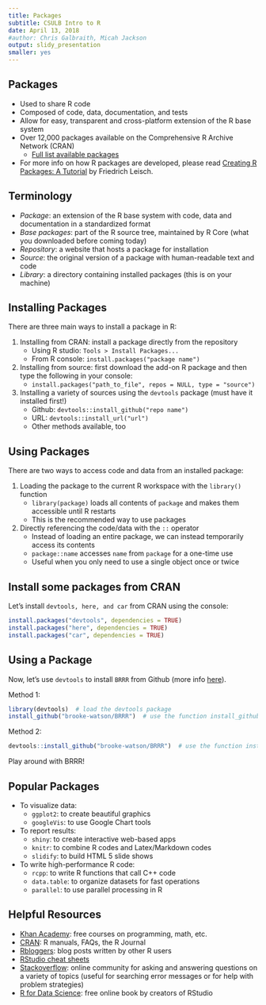 ```yaml
---
title: Packages
subtitle: CSULB Intro to R
date: April 13, 2018
#author: Chris Galbraith, Micah Jackson
output: slidy_presentation
smaller: yes
---
```


## Packages
+ Used to share R code
+ Composed of code, data, documentation, and tests
+ Allow for easy, transparent and cross-platform extension of the R base system
+ Over 12,000 packages available on the Comprehensive R Archive Network (CRAN)
    + [Full list available packages](https://cran.r-project.org/web/packages/) 
+ For more info on how R packages are developed, please read [Creating R Packages: A Tutorial](http://cran.r-project.org/doc/contrib/Leisch-CreatingPackages.pdf) by Friedrich Leisch.


## Terminology
+ *Package*: an extension of the R base system with code, data and documentation in a standardized format
+ *Base packages*: part of the R source tree, maintained by R Core (what you downloaded before coming today)
+ *Repository*: a website that hosts a package for installation
+ *Source*: the original version of a package with human-readable text and code
+ *Library*: a directory containing installed packages (this is on your machine)


## Installing Packages
There are three main ways to install a package in R:

1. Installing from CRAN: install a package directly from the repository
    + Using R studio: ```Tools > Install Packages...```
    + From R console: ```install.packages("package name")```
2. Installing from source: first download the add-on R package and then type the following in your console:
    + ```install.packages("path_to_file", repos = NULL, type = "source")``` 
3. Installing a variety of sources using the ```devtools``` package (must have it installed first!)
    + Github:  ```devtools::install_github("repo name")```
    + URL:  ```devtools::install_url("url")```
    + Other methods available, too
    

## Using Packages
There are two ways to access code and data from an installed package:

1. Loading the package to the current R workspace with the ```library()``` function
    + ```library(package)``` loads all contents of ```package``` and makes them accessible until R restarts
    + This is the recommended way to use packages

2. Directly referencing the code/data with the ```::``` operator
    + Instead of loading an entire package, we can instead temporarily access its contents 
    + ```package::name``` accesses ```name``` from ```package``` for a one-time use
    + Useful when you only need to use a single object once or twice 


## Install some packages from CRAN
Let's install ```devtools, here, and car``` from CRAN using the console:
```r
install.packages("devtools", dependencies = TRUE)
install.packages("here", dependencies = TRUE)
install.packages("car", dependencies = TRUE)
```


## Using a Package
Now, let's use ```devtools``` to install ```BRRR``` from Github (more info [here](https://github.com/brooke-watson/BRRR)). 

Method 1:
```r
library(devtools)  # load the devtools package
install_github("brooke-watson/BRRR")  # use the function install_github() to install BRRR
```

Method 2: 
```r
devtools::install_github("brooke-watson/BRRR")  # use the function install_github() from devtools to install BRRR
```

Play around with BRRR!


## Popular Packages
+ To visualize data:
    + ```ggplot2```: to create beautiful graphics
    + ```googleVis```: to use Google Chart tools
+ To report results:
    + ```shiny```: to create interactive web-based apps
    + ```knitr```: to combine R codes and Latex/Markdown codes
    + ```slidify```: to build HTML 5 slide shows
+ To write high-performance R code:
    + ```rcpp```: to write R functions that call C++ code
    + ```data.table```: to organize datasets for fast operations
    + ```parallel```: to use parallel processing in R


## Helpful Resources
+ [Khan Academy](https://www.khanacademy.org/): free courses on programming, math, etc.
+ [CRAN](https://cran.r-project.org/): R manuals, FAQs, the R Journal
+ [Rbloggers](https://www.r-bloggers.com/): blog posts written by other R users
+ [RStudio cheat sheets](https://www.rstudio.com/resources/cheatsheets/)
+ [Stackoverflow](https://stackoverflow.com/): online community for asking and answering questions on a variety of topics (useful for searching error messages or for help with problem strategies)
+ [R for Data Science](http://r4ds.had.co.nz/): free online book by creators of RStudio

